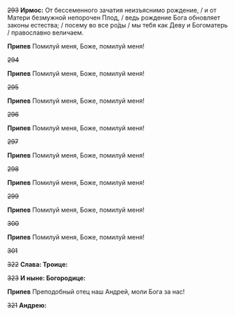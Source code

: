 ~~293~~ **Ирмос:** От бессеменного зачатия неизъяснимо рождение, / и от Матери безмужной непорочен Плод, / ведь рождение Бога обновляет законы естества; / посему во все ро́ды / мы тебя как Деву и Богоматерь / православно величаем.

**Припев** Помилуй меня, Боже, помилуй меня!

~~294~~

**Припев** Помилуй меня, Боже, помилуй меня!

~~295~~

**Припев** Помилуй меня, Боже, помилуй меня!

~~296~~

**Припев** Помилуй меня, Боже, помилуй меня!

~~297~~

**Припев** Помилуй меня, Боже, помилуй меня!

~~298~~

**Припев** Помилуй меня, Боже, помилуй меня!

~~299~~

**Припев** Помилуй меня, Боже, помилуй меня!

~~300~~

**Припев** Помилуй меня, Боже, помилуй меня!

~~301~~

~~322~~ **Слава: Троице:**

~~323~~ **И ныне: Богородице:**

**Припев** Преподобный отец наш Андрей, моли Бога за нас!

~~321~~ **Андрею:**
